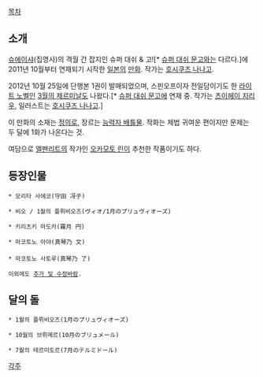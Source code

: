 {{{+1 1月のプリュヴィオーズ / Pluviôse en Janvier 1}}}

[[목차]]

== 소개 ==
[[슈에이샤]](집영사)의 격월 간 잡지인 슈퍼 대쉬 & 고![* [[슈퍼 대쉬 문고]]와는 다르다.]에 2011년 10월부터 연재되기 시작한 [[일본]]의 [[만화]]. 작가는 [[호시쿠즈 나나고]].

2012년 10월 25일에 단행본 1권이 발매되었으며, 스핀오프이자 전일담이기도 한 [[라이트 노벨]]인 [[3월의 제르미날]]도 나왔다.[* [[슈퍼 대쉬 문고]]에 연재 중. 작가는 [[츠이헤이 지리우]], 일러스트는 [[호시쿠즈 나나고]].]

이 만화의 소재는 [[정의]]로, 장르는 [[능력자 배틀물]]. 작화는 제법 귀여운 편이지만 문제는 두 달에 1화가 나온다는 것.

여담으로 [[엘펜리트]]의 작가인 [[오카모토 린]]이 추천한 작품이기도 하다.

== 등장인물 ==
 * 모리타 사에코(守田 冴子)

 * 비오 / 1월의 플뤼비오즈(ヴィオ/1月のプリュヴィオーズ)

 * 키리츠키 마도카(霧月 円)

 * 마코토노 아야(真琴乃 文)
 
 * 마코토노 사토루(真琴乃 了)

 이외에도 [[추가 및 수정바람]].

== 달의 돌 ==
 * 1월의 플뤼비오즈(1月のプリュヴィオーズ)

 * 10월의 브뤼메르(10月のブリュメール)

 * 7월의 테르미도르(7月のテルミドール)

[[각주]]
